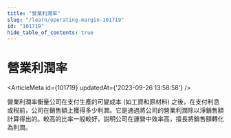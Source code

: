 ```yaml
---
title: "營業利潤率"
slug: "/learn/operating-margin-101719"
id: "101719"
hide_table_of_contents: true
---
```



# 營業利潤率

<ArticleMeta id={101719} updatedAt={'2023-09-26 13:58:58'} />
<div className='border-solid border-b border-t-0 my-4 border-[var(--ifm-color-gray-300)]' />

營業利潤率衡量公司在支付生產的可變成本 (如工資和原材料) 之後，在支付利息或税前，公司在銷售額上獲得多少利潤。它是通過將公司的營業利潤除以淨銷售額計算得出的。較高的比率一般較好，説明公司在運營中效率高，擅長將銷售額轉化為利潤。
